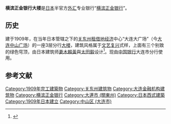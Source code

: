 {{文物保护单位
| 省名 = 辽宁省
| 市/县名 = 大连市
| 图片 = [[File:Yokohama_Specie_Bank_Dalian.JPG|240px]]
| 说明 = 横滨正金银行大連分行
| 名称 = 横滨正金银行大连支店旧址
| 编号 = 
| 级别 = C
| 分类 = 近代建筑
| 所在 = 大连市[[中山广场_(大连)|中山广场]]9号
| 时代 = 1909年
| 登录 = 2003年
}}
'''横滨正金银行大楼'''是[[日本|日本]]半官方[[外汇|外汇]]专业银行“[[横滨正金银行|横滨正金银行]]”。

==历史==
建于1909年，在当年日本管辖之下的[[关东州|关东州]][[租借地|租借地]][[经济|经济]]中心“大连大广场”（今[[大连中山广场|大连中山广场]]）的一座3层分行[[大楼|大楼]]，建筑风格属于[[文艺复兴|文艺复兴]]式样，上面有三个别致的绿色穹顶，由日本建筑师[[妻木賴黃|妻木賴黃]]與[[太田毅|太田毅]]设计<ref>{{cite book |author1=西澤泰彦 |title=日本植民地建築論 |date=2008 |publisher=名古屋大学出版会 |page=132}}</ref>。现由[[中国银行|中国银行]]大连市分行使用。

==参考文献==
{{reflist}}

[[Category:1909年完工建築物|Category:1909年完工建築物]]
[[Category:关东州建筑物|Category:关东州建筑物]]
[[Category:大连金融机构建筑物|Category:大连金融机构建筑物]]
[[Category:横滨正金银行|Category:横滨正金银行]]
[[Category:大連市_(關東州)|Category:大連市 (關東州)]]
[[Category:日本西式建築|Category:日本西式建築]]
[[Category:1909年日本建立|Category:1909年日本建立]]
[[Category:中山区_(大连市)|Category:中山区 (大连市)]]
